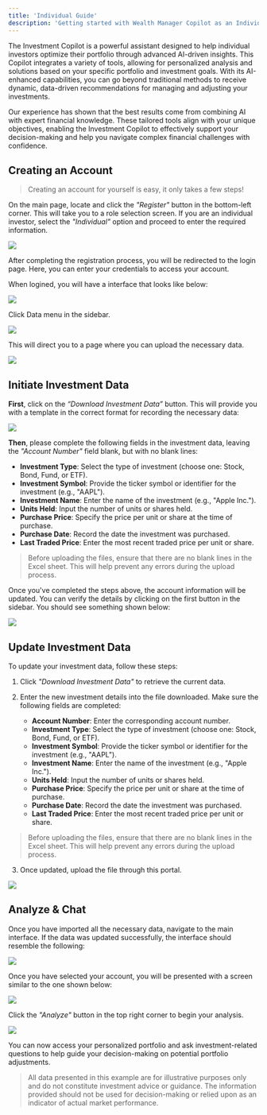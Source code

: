 ```yaml
---
title: 'Individual Guide'
description: 'Getting started with Wealth Manager Copilot as an Individual'
---
```


The Investment Copilot is a powerful assistant designed to help individual investors optimize their portfolio through advanced AI-driven insights. This Copilot integrates a variety of tools, allowing for personalized analysis and solutions based on your specific portfolio and investment goals. With its AI-enhanced capabilities, you can go beyond traditional methods to receive dynamic, data-driven recommendations for managing and adjusting your investments.

Our experience has shown that the best results come from combining AI with expert financial knowledge. These tailored tools align with your unique objectives, enabling the Investment Copilot to effectively support your decision-making and help you navigate complex financial challenges with confidence.

## Creating an Account

> Creating an account for yourself is easy, it only takes a few steps!

On the main page, locate and click the *"Register"* button in the bottom-left corner. This will take you to a role selection screen. If you are an individual investor, select the *"Individual"* option and proceed to enter the required information.

<Frame>
  <img src="/images/individual.png" style={{ borderRadius: '0.5rem' }} />
</Frame>

After completing the registration process, you will be redirected to the login page. Here, you can enter your credentials to access your account.

When logined, you will have a interface that looks like below:

<Frame>
  <img src="/images/maininterface_individual.png" style={{ borderRadius: '0.5rem' }} />
</Frame>

Click Data menu in the sidebar.

<Frame>
  <img src="/images/buttons.png" style={{ borderRadius: '0.5rem' }} />
</Frame>

This will direct you to a page where you can upload the necessary data.

<Frame>
  <img src="/images/upload_individual.png" style={{ borderRadius: '0.5rem' }} />
</Frame>

## Initiate Investment Data

**First**, click on the *“Download Investment Data”* button. This will provide you with a template in the correct format for recording the necessary data:

<Frame>
  <img src="/images/wealthdata.png" style={{ borderRadius: '0.5rem' }} />
</Frame>

**Then**, please complete the following fields in the investment data, leaving the *"Account Number"* field blank, but with no blank lines:

-   **Investment Type**: Select the type of investment (choose one: Stock, Bond, Fund, or ETF).
-   **Investment Symbol**: Provide the ticker symbol or identifier for the investment (e.g., "AAPL").
-   **Investment Name**: Enter the name of the investment (e.g., "Apple Inc.").
-   **Units Held**: Input the number of units or shares held.
-   **Purchase Price**: Specify the price per unit or share at the time of purchase.
-   **Purchase Date**: Record the date the investment was purchased.
-   **Last Traded Price**: Enter the most recent traded price per unit or share.

> Before uploading the files, ensure that there are no blank lines in the Excel sheet. This will help prevent any errors during the upload process.

Once you've completed the steps above, the account information will be updated. You can verify the details by clicking on the first button in the sidebar. You should see something shown below:

<Frame>
  <img src="/images/interface_indi.png" style={{ borderRadius: '0.5rem' }} />
</Frame>

## Update Investment Data

To update your investment data, follow these steps:

1. Click *"Download Investment Data"* to retrieve the current data.

2. Enter the new investment details into the file downloaded. Make sure the following fields are completed:

    -   **Account Number**: Enter the corresponding account number.
    -   **Investment Type**: Select the type of investment (choose one: Stock, Bond, Fund, or ETF).
    -   **Investment Symbol**: Provide the ticker symbol or identifier for the investment (e.g., "AAPL").
    -   **Investment Name**: Enter the name of the investment (e.g., "Apple Inc.").
    -   **Units Held**: Input the number of units or shares held.
    -   **Purchase Price**: Specify the price per unit or share at the time of purchase.
    -   **Purchase Date**: Record the date the investment was purchased.
    -   **Last Traded Price**: Enter the most recent traded price per unit or share.

> Before uploading the files, ensure that there are no blank lines in the Excel sheet. This will help prevent any errors during the upload process.

3. Once updated, upload the file through this portal.

<Frame>
  <img src="/images/upload_individual.png" style={{ borderRadius: '0.5rem' }} />
</Frame>

## Analyze & Chat

Once you have imported all the necessary data, navigate to the main interface. If the data was updated successfully, the interface should resemble the following:

<Frame>
  <img src="/images/accounts_page.png" style={{ borderRadius: '0.5rem' }} />
</Frame>

Once you have selected your account, you will be presented with a screen similar to the one shown below:

<Frame>
  <img src="/images/analyze_account.png" style={{ borderRadius: '0.5rem' }} />
</Frame>

Click the *"Analyze"* button in the top right corner to begin your analysis.

<Frame>
  <img src="/images/chat.png" style={{ borderRadius: '0.5rem' }} />
</Frame>

You can now access your personalized portfolio and ask investment-related questions to help guide your decision-making on potential portfolio adjustments.

> All data presented in this example are for illustrative purposes only and do not constitute investment advice or guidance. The information provided should not be used for decision-making or relied upon as an indicator of actual market performance.
